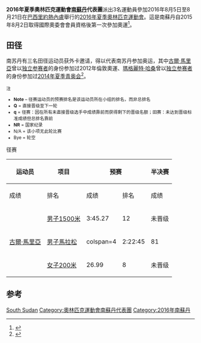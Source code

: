 {{NoteTA|G1=Sports}}
{{Infobox Country Olympics
|NOC=SSD
|games=2016年夏季
|competitors=3
|sports=1
|flagbearer=[[2016年夏季奧林匹克運動會入場旗手|开幕式]]、闭幕式：[[古爾·馬里亞|古爾·馬里亞]]（田徑）<ref>{{cite web |title=The Flagbearers for the Rio 2016 Opening Ceremony |url=https://stillmed.olympic.org/media/Document%20Library/OlympicOrg/News/2016/08/2016-08-05-Rio-2016-Opening-Ceremony-Flag-Bearers.pdf |publisher=[[国际奥林匹克委员会|International Olympic Committee]] |accessdate=2016-08-05 |date=2016-08-05 |archiveurl=https://web.archive.org/web/20160816094229/https://stillmed.olympic.org/media/Document%20Library/OlympicOrg/News/2016/08/2016-08-05-Rio-2016-Opening-Ceremony-Flag-Bearers.pdf |archivedate=2016-08-16 |deadurl=yes }}</ref><ref>{{cite web|title=The Flagbearers for the Rio 2016 Closing Ceremony|url=https://stillmed.olympic.org/media/Document%20Library/OlympicOrg/News/2016/08/2016-08-21-Rio-2016-Closing-Ceremony-Flag-Bearers.pdf|publisher=International Olympic Committee|accessdate=2016-09-22|date=2016-08-21|archiveurl=https://web.archive.org/web/20160822094245/https://stillmed.olympic.org/media/Document%20Library/OlympicOrg/News/2016/08/2016-08-21-Rio-2016-Closing-Ceremony-Flag-Bearers.pdf|archivedate=2016-08-22|dead-url=no}}</ref>
|officials=
|gold=
|silver=
|bronze=
}}

'''2016年夏季奧林匹克運動會[[南蘇丹|南蘇丹]]代表團'''派出3名運動員參加2016年8月5日至8月21日在[[巴西|巴西]][[里約熱內盧|里約熱內盧]]舉行的[[2016年夏季奧林匹克運動會|2016年夏季奧林匹克運動會]]。這是南蘇丹自2015年8月2日取得國際奧委會會員資格後第一次參加奧運<ref>{{cite news |date=2015-08-02 |title=South Sudan to compete in Rio after becoming 206th Olympic nation |url=http://www.theguardian.com/world/2015/aug/02/south-sudan-compete-rio-206th-olympic-nation |newspaper=[[The_Guardian|The Guardian]] |location=London, England |access-date=2016-05-05 |archive-date=2018-01-22 |archive-url=https://web.archive.org/web/20180122001136/https://www.theguardian.com/world/2015/aug/02/south-sudan-compete-rio-206th-olympic-nation |dead-url=no }}</ref>。

==田径==
{{main|2016年夏季奥林匹克运动会田径比赛}}
南苏丹有三名田径运动员获外卡邀请，得以代表南苏丹参加奥运，其中[[古爾·馬里亞|古爾·馬里亞]]曾以[[2012年夏季奥林匹克运动会独立参赛者|独立参赛者]]的身份参加过2012年倫敦奧運、[[瑪格麗特·哈桑|瑪格麗特·哈桑]]曾以[[2014年夏季青年奥林匹克运动会独立参赛者|独立参赛者]]的身份参加过[[2014年夏季青年奥林匹克运动会|2014年夏季青奥会]]<ref>{{cite web|url=http://qz.com/736611/south-sudans-historic-olympic-team-provides-a-glimmer-of-hope-amid-the-threat-of-civil-war/|title=South Sudan's historic Olympic team provides a glimmer of hope amid the threat of civil war|publisher=Quartz Africa|date=2016-07-21|accessdate=2016-07-25|archive-date=2016-07-25|archive-url=https://web.archive.org/web/20160725032111/http://qz.com/736611/south-sudans-historic-olympic-team-provides-a-glimmer-of-hope-amid-the-threat-of-civil-war/|dead-url=no}}</ref>。

<small>
;注
*'''Note''' – 径赛运动员的预赛排名是该运动员所在小组的排名，而非总排名
*'''Q''' = 直接晋级至下一轮
*'''q''' = 径赛：因在所有未直接晋级选手中成绩靠前而获得剩下的晋级名额；田赛：未达到晋级标准成绩但总排名靠前
*'''NR''' = 国家纪录
*N/A = 该小项无此轮比赛
*Bye = 轮空
</small>

;径赛
{| class="wikitable" style="font-size:90%"
|-
!rowspan="2"|运动员
!rowspan="2"|项目
!colspan="2"|预赛
!colspan="2"|半决赛
!colspan="2"|决赛
|-style="font-size:95%"
!成绩
!排名
!成绩
!排名
!成绩
!排名
|-align=center
|align=left|{{link-en|桑提諾·肯伊|Santino Kenyi}}
|align=left|[[2016年夏季奧林匹克運動會田徑男子1500公尺比賽|男子1500米]]
|3:45.27
|12
|colspan=4|未晋级
|-align=center
|align=left|[[古爾·馬里亞|古爾·馬里亞]]
|align=left|[[2016年夏季奧林匹克運動會田徑男子馬拉松比賽|男子馬拉松]]
|colspan=4 {{n/a}}
|2:22:45
|81<!--82-->
|-align=center
|align=left|{{link-en|瑪格麗特·哈桑|Margret Hassan}}
|align=left|[[2016年夏季奧林匹克運動會田徑女子200公尺比賽|女子200米]]
|26.99 {{abbr|'''PB'''|个人最好成绩}}
|8
|colspan=4|未晋级
|}

==参考==
{{Reflist}}

{{Nations at the 2016 Summer Olympics}}

[[Category:2016年夏季奧林匹克運動會代表團|South Sudan]]
[[Category:奧林匹克運動會南蘇丹代表團|Category:奧林匹克運動會南蘇丹代表團]]
[[Category:2016年南蘇丹|Category:2016年南蘇丹]]